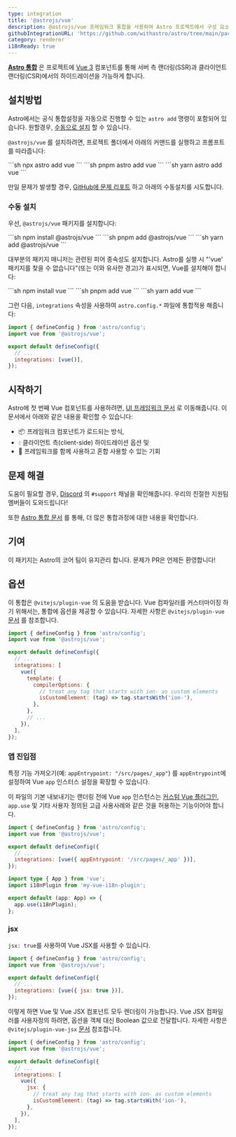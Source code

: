 ```yaml
---
type: integration
title: '@astrojs/vue'
description: @astrojs/vue 프레임워크 통합을 사용하여 Astro 프로젝트에서 구성 요소 지원을 확장하는 방법을 알아봅니다
githubIntegrationURL: 'https://github.com/withastro/astro/tree/main/packages/integrations/vue/'
category: renderer
i18nReady: true
---
```


**[Astro 통합](/ko/guides/integrations-guide/)** 은 프로젝트에 [Vue 3](https://vuejs.org/) 컴포넌트를 통해 서버 측 랜더링(SSR)과 클라이언트 랜더링(CSR)에서의 하이드레이션을 가능하게 합니다.

## 설치방법

Astro에서는 공식 통합설정을 자동으로 진행할 수 있는 `astro add` 명령이 포함되어 있습니다. 원할경우, [수동으로 설치](#수동-설치) 할 수 있습니다.

`@astrojs/vue` 를 설치하려면, 프로젝트 폴더에서 아래의 커맨드를 실행하고 프롬프트를 따라줍니다:

<PackageManagerTabs>
  <Fragment slot="npm">
  ```sh
  npx astro add vue
  ```
  </Fragment>
  <Fragment slot="pnpm">
  ```sh
  pnpm astro add vue
  ```
  </Fragment>
  <Fragment slot="yarn">
  ```sh
  yarn astro add vue
  ```
  </Fragment>
</PackageManagerTabs>

만일 문제가 발생할 경우, [GitHub에 문제 리포트](https://github.com/withastro/astro/issues) 하고 아래의 수동설치를 시도합니다.

### 수동 설치

우선, `@astrojs/vue` 패키지를 설치합니다:

<PackageManagerTabs>
  <Fragment slot="npm">
  ```sh
  npm install @astrojs/vue
  ```
  </Fragment>
  <Fragment slot="pnpm">
  ```sh
  pnpm add @astrojs/vue
  ```
  </Fragment>
  <Fragment slot="yarn">
  ```sh
  yarn add @astrojs/vue
  ```
  </Fragment>
</PackageManagerTabs>

대부분의 패키지 매니저는 관련된 피어 종속성도 설치합니다. Astro를 실행 시 "'vue' 패키지를 찾을 수 없습니다"(또는 이와 유사한 경고)가 표시되면, Vue를 설치해야 합니다:

<PackageManagerTabs>
  <Fragment slot="npm">
  ```sh
  npm install vue
  ```
  </Fragment>
  <Fragment slot="pnpm">
  ```sh
  pnpm add vue
  ```
  </Fragment>
  <Fragment slot="yarn">
  ```sh
  yarn add vue
  ```
  </Fragment>
</PackageManagerTabs>

그런 다음, `integrations` 속성을 사용하여 `astro.config.*` 파일에 통합적용 해줍니다:

```js ins={2} ins="vue()" title="astro.config.mjs"
import { defineConfig } from 'astro/config';
import vue from '@astrojs/vue';

export default defineConfig({
  // ...
  integrations: [vue()],
});
```

## 시작하기

Astro에 첫 번째 Vue 컴포넌트를 사용하려면,  [UI 프레임워크 문서](/ko/core-concepts/framework-components/#using-framework-components) 로 이동해줍니다. 이 문서에서 아래와 같은 내용을 확인할 수 있습니다:

* 📦 프레임워크 컴포넌트가 로드되는 방식,
* 💧 클라이언트 측(client-side) 하이드레이션 옵션 및
* 🤝 프레임워크를 함께 사용하고 혼합 사용할 수 있는 기회

## 문제 해결

도움이 필요할 경우, [Discord](https://astro.build/chat) 의 `#support` 채널을 확인해줍니다. 우리의 친절한 지원팀 멤버들이 도와드립니다!

또한 [Astro 통합 문서](/ko/guides/integrations-guide/) 를 통해, 더 많은 통합과정에 대한 내용을 확인합니다.

## 기여

이 패키지는 Astro의 코어 팀이 유지관리 합니다. 문제가 PR은 언제든 환영합니다!

## 옵션

이 통합은 `@vitejs/plugin-vue` 의 도움을 받습니다. Vue 컴파일러를 커스터마이징 하기 위해서는, 통합에 옵션을 제공할 수 있습니다. 자세한 사항은 `@vitejs/plugin-vue` [문서](https://www.npmjs.com/package/@vitejs/plugin-vue) 를 참조합니다.

```js title="astro.config.mjs"
import { defineConfig } from 'astro/config';
import vue from '@astrojs/vue';

export default defineConfig({
  // ...
  integrations: [
    vue({
      template: {
        compilerOptions: {
          // treat any tag that starts with ion- as custom elements
          isCustomElement: (tag) => tag.startsWith('ion-'),
        },
      },
      // ...
    }),
  ],
});
```

### 앱 진입점

특정 기능 가져오기(예: `appEntrypoint: "/src/pages/_app"`) 를 `appEntrypoint`에 설정하여 Vue `app` 인스터스 설정을 확장할 수 있습니다.

이 파일의 기본 내보내기는 랜더링 전에 Vue `app` 인스턴스는 [커스텀 Vue 플러그인](https://vuejs.org/guide/reusability/plugins.html), `app.use` 및 기타 사용자 정의된 고급 사용사례와 같은 것을 허용하는 기능이어야 합니다.


```js title="astro.config.mjs"
import { defineConfig } from 'astro/config';
import vue from '@astrojs/vue';

export default defineConfig({
  // ...
  integrations: [vue({ appEntrypoint: '/src/pages/_app' })],
});
```

```ts title="src/pages/_app.ts"
import type { App } from 'vue';
import i18nPlugin from 'my-vue-i18n-plugin';

export default (app: App) => {
  app.use(i18nPlugin);
};
```

### jsx

`jsx: true`를 사용하여 Vue JSX를 사용할 수 있습니다.

```js title="astro.config.mjs"
import { defineConfig } from 'astro/config';
import vue from '@astrojs/vue';

export default defineConfig({
  // ...
  integrations: [vue({ jsx: true })],
});
```

이렇게 하면 Vue 및 Vue JSX 컴포넌트 모두 렌더링이 가능합니다. Vue JSX 컴파일러를 사용자정의 하려면, 옵션을 객체 대신 Boolean 값으로 전달합니다. 자세한 사항은 `@vitejs/plugin-vue-jsx` [문서](https://www.npmjs.com/package/@vitejs/plugin-vue-jsx) 참조합니다.

```js title="astro.config.mjs"
import { defineConfig } from 'astro/config';
import vue from '@astrojs/vue';

export default defineConfig({
  // ...
  integrations: [
    vue({
      jsx: {
        // treat any tag that starts with ion- as custom elements
        isCustomElement: (tag) => tag.startsWith('ion-'),
      },
    }),
  ],
});
```
